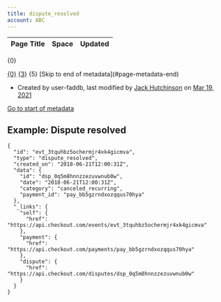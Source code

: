 ```yaml
---
title: dispute_resolved
account: ABC
---
```


<table class="aui"> <thead> <tr class="header"> <th class="search-result-title">Page Title</th> <th class="search-result-space">Space</th> <th class="search-result-date">Updated</th> </tr> </thead> </table> <p class="search-result-count">{0}</p> <tr class="search-result"> <td class="search-result-title"><a href="{1}" class="content-type-{2}"><span>{0}</span></a></td> <td class="search-result-space"><a class="space" href="/display/{4}/" title="{3}">{3}</a></td> <td class="search-result-date"><span class="date" title="{6}">{5}</span></td> </tr> [Skip to end of metadata](#page-metadata-end)

*   Created by user-faddb, last modified by [Jack Hutchinson](    /display/~jack.hutchinson
    ) on [Mar 19, 2021](/pages/diffpagesbyversion.action?pageId=2785564&selectedPageVersions=1&selectedPageVersions=2 "Show changes")

[Go to start of metadata](#page-metadata-start)

Example: Dispute resolved
-------------------------

    {
      "id": "evt_3tquhbz5ochermjr4xk4gicmva",
      "type": "dispute_resolved",
      "created_on": "2018-06-21T12:00:31Z",
      "data": {
        "id": "dsp_0q5m8hnnzzezuvwnub0w",
        "date": "2018-06-21T12:00:31Z",
        "category": "canceled_recurring",
        "payment_id": "pay_bb5gzrndxozqqus70hya"
      },
      "_links": {
        "self": {
          "href": "https://api.checkout.com/events/evt_3tquhbz5ochermjr4xk4gicmva"
        },
        "payment": {
          "href": "https://api.checkout.com/payments/pay_bb5gzrndxozqqus70hya"
        },
        "dispute": {
          "href": "https://api.checkout.com/disputes/dsp_0q5m8hnnzzezuvwnub0w"
        }
      }
    }
